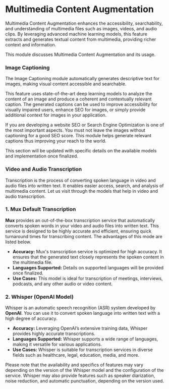
# Multimedia Content Augmentation

Multimedia Content Augmentation enhances the accessibility, searchability, and understanding of multimedia files such as images, videos, and audio clips. By leveraging advanced machine learning models, this feature extracts and generates textual content from multimedia, providing richer context and information.

This module discusses Multimedia Content Augmentation and its usage.

### Image Captioning

The Image Captioning module automatically generates descriptive text for images, making visual content accessible and searchable.

This feature uses state-of-the-art deep learning models to analyze the content of an image and produce a coherent and contextually relevant caption. The generated captions can be used to improve accessibility for visually impaired users, enhance SEO for images, or simply provide additional context for images in your application.

If you are developing a website SEO or Search Engine Optimization is one of the most important aspects. You must not leave the images without captioning for a good SEO score. This module helps generate relevant captions thus improving your reach to the world.

<Callout type="info" emoji="💡">
  This section will be updated with specific details on the available models and
  implementation once finalized.
</Callout>

### Video and Audio Transcription

Transcription is the process of converting spoken language in video and audio files into written text. It enables easier access, search, and analysis of multimedia content. Let us visit through the models that help in video and audio transcription.

### 1. Mux Default Transcription

**Mux** provides an out-of-the-box transcription service that automatically converts spoken words in your video and audio files into written text. This service is designed to be highly accurate and efficient, ensuring quick turnaround times for transcribing content. The advantages of this mode are listed below.

- **Accuracy:** Mux's transcription service is optimized for high accuracy. It ensures that the generated text closely represents the spoken content in the multimedia file.
- **Languages Supported:** Details on supported languages will be provided once finalized.
- **Use Cases:** This model is ideal for transcription of meetings, interviews, podcasts, and any other audio or video content.

### 2. Whisper (OpenAI Model)

Whisper is an automatic speech recognition (ASR) system developed by **OpenAI**. You can use it to convert spoken language into written text with a high degree of accuracy.

- **Accuracy:** Leveraging OpenAI’s extensive training data, Whisper provides highly accurate transcriptions.
- **Languages Supported:** Whisper supports a wide range of languages, making it versatile for various applications.
- **Use Cases:** Whisper is suitable for transcription services in diverse fields such as healthcare, legal, education, media, and more.

<Callout type="info" emoji="💡">
  Please note that the availability and specifics of features may vary depending
  on the version of the Whisper model and the configuration of the service.
  Whisper may also provide features such as speaker diarization, noise
  reduction, and automatic punctuation, depending on the version used.
</Callout>
